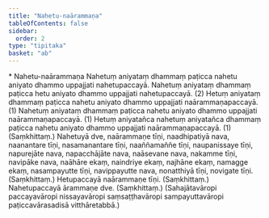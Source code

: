 ```yaml
---
title: "Nahetu-naārammaṇa"
tableOfContents: false
sidebar:
  order: 2
type: "tipitaka"
basket: "ab"
---
```



<DynamicBreadcrumb />

<Paragraph type="center">
* Nahetu-naārammaṇa
</Paragraph>

<Division number="447">

<Paragraph number="971">
Nahetuṃ aniyataṃ dhammaṃ paṭicca nahetu aniyato dhammo uppajjati nahetupaccayā. Nahetuṃ aniyataṃ dhammaṃ paṭicca hetu aniyato dhammo uppajjati nahetupaccayā. (2)
</Paragraph>

<Paragraph number="972">
Hetuṃ aniyataṃ dhammaṃ paṭicca nahetu aniyato dhammo uppajjati naārammaṇapaccayā. (1)
</Paragraph>

<Paragraph number="973">
Nahetuṃ aniyataṃ dhammaṃ paṭicca nahetu aniyato dhammo uppajjati naārammaṇapaccayā. (1)
</Paragraph>

<Paragraph number="974">
Hetuṃ aniyatañca nahetuṃ aniyatañca dhammaṃ paṭicca nahetu aniyato dhammo uppajjati naārammaṇapaccayā. (1) (Saṃkhittaṃ.)
</Paragraph>

</Division>
<Division number="448">

<Paragraph number="975">
Nahetuyā dve, naārammaṇe tīṇi, naadhipatiyā nava, naanantare tīṇi, nasamanantare tīṇi, naaññamaññe tīṇi, naupanissaye tīṇi, napurejāte nava, napacchājāte nava, naāsevane nava, nakamme tīṇi, navipāke nava, naāhāre ekaṃ, naindriye ekaṃ, najhāne ekaṃ, namagge ekaṃ, nasampayutte tīṇi, navippayutte nava, nonatthiyā tīṇi, novigate tīṇi. (Saṃkhittaṃ.)
</Paragraph>

<Paragraph number="976">
Hetupaccayā naārammaṇe tīṇi. (Saṃkhittaṃ.)
</Paragraph>

<Paragraph number="977">
Nahetupaccayā ārammaṇe dve. (Saṃkhittaṃ.)
</Paragraph>

<Paragraph number="978">
(Sahajātavāropi paccayavāropi nissayavāropi saṃsaṭṭhavāropi sampayuttavāropi paṭiccavārasadisā vitthāretabbā.)
</Paragraph>
</Division>